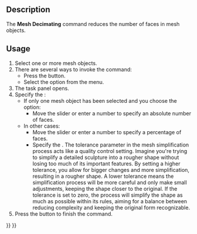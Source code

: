 <languages/>
<translate>

<!--T:1-->
{{Docnav
|[[Mesh_Smoothing|Smoothing]]
|[[Mesh_Scale|Scale]]
|[[Mesh_Workbench|Mesh]]
|IconL=Mesh_Smoothing.svg
|IconR=Mesh_Scale.svg
|IconC=Workbench_Mesh.svg
}}

<!--T:2-->
{{GuiCommand
|Name=Mesh Decimating
|MenuLocation=Meshes → Decimate
|Workbenches=[[Mesh_Workbench|Mesh]]
|Version=0.19
}}

==Description== <!--T:3-->

<!--T:4-->
The '''Mesh Decimating''' command reduces the number of faces in mesh objects.

==Usage== <!--T:5-->

<!--T:6-->
# Select one or more mesh objects.
# There are several ways to invoke the command:
#* Press the {{Button|[[Image:Mesh_Decimating.svg|16px]] [[Mesh_Decimating|Decimate]]}} button.
#* Select the {{MenuCommand|Meshes → [[Image:Mesh_Decimating.svg|16px]] Decimate}} option from the menu.
# The {{MenuCommand|Decimating}} task panel opens.
# Specify the {{MenuCommand|Reduction}}:
#* If only one mesh object has been selected and you choose the {{MenuCommand|Absolute number}} option:
#** Move the slider or enter a number to specify an absolute number of faces.
#* In other cases:
#** Move the slider or enter a number to specify a percentage of faces.
#** Specify the {{MenuCommand|Tolerance}}. The tolerance parameter in the mesh simplification process acts like a quality control setting. Imagine you're trying to simplify a detailed sculpture into a rougher shape without losing too much of its important features. By setting a higher tolerance, you allow for bigger changes and more simplification, resulting in a rougher shape. A lower tolerance means the simplification process will be more careful and only make small adjustments, keeping the shape closer to the original. If the tolerance is set to zero, the process will simplify the shape as much as possible within its rules, aiming for a balance between reducing complexity and keeping the original form recognizable.
# Press the {{Button|OK}} button to finish the command.


<!--T:7-->
{{Docnav
|[[Mesh_Smoothing|Smoothing]]
|[[Mesh_Scale|Scale]]
|[[Mesh_Workbench|Mesh]]
|IconL=Mesh_Smoothing.svg
|IconR=Mesh_Scale.svg
|IconC=Workbench_Mesh.svg
}}

</translate>
{{Mesh Tools navi{{#translation:}}}}
{{Userdocnavi{{#translation:}}}}
